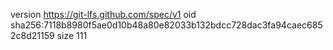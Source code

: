 version https://git-lfs.github.com/spec/v1
oid sha256:7118b8980f5ae0d10b48a80e82033b132bdcc728dac3fa94caec6852c8d21159
size 111
